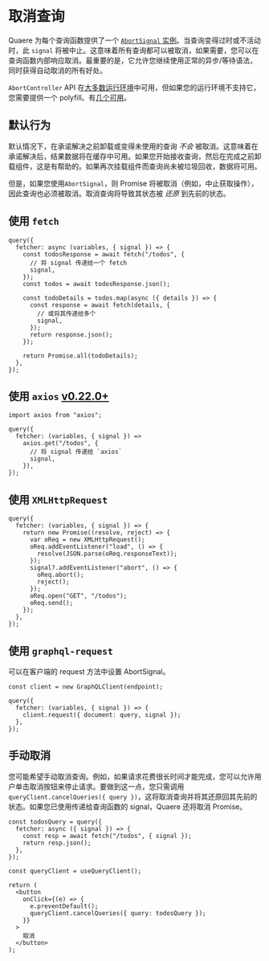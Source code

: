 # 取消查询

Quaere 为每个查询函数提供了一个 [`AbortSignal` 实例](https://developer.mozilla.org/docs/Web/API/AbortSignal)。当查询变得过时或不活动时，此 `signal` 将被中止。这意味着所有查询都可以被取消，如果需要，您可以在查询函数内部响应取消。最重要的是，它允许您继续使用正常的异步/等待语法，同时获得自动取消的所有好处。

`AbortController` API 在[大多数运行环境](https://developer.mozilla.org/docs/Web/API/AbortController#browser_compatibility)中可用，但如果您的运行环境不支持它，您需要提供一个 polyfill。有[几个可用](https://www.npmjs.com/search?q=abortcontroller%20polyfill)。

## 默认行为

默认情况下，在承诺解决之前卸载或变得未使用的查询 _不会_ 被取消。这意味着在承诺解决后，结果数据将在缓存中可用。如果您开始接收查询，然后在完成之前卸载组件，这是有帮助的。如果再次挂载组件而查询尚未被垃圾回收，数据将可用。

但是，如果您使用`AbortSignal`，则 Promise 将被取消（例如，中止获取操作），因此查询也必须被取消。取消查询将导致其状态被 _还原_ 到先前的状态。

## 使用 `fetch`

[//]: # "示例"

```tsx
query({
  fetcher: async (variables, { signal }) => {
    const todosResponse = await fetch("/todos", {
      // 将 signal 传递给一个 fetch
      signal,
    });
    const todos = await todosResponse.json();

    const todoDetails = todos.map(async ({ details }) => {
      const response = await fetch(details, {
        // 或将其传递给多个
        signal,
      });
      return response.json();
    });

    return Promise.all(todoDetails);
  },
});
```

## 使用 `axios` [v0.22.0+](https://github.com/axios/axios/releases/tag/v0.22.0)

```tsx
import axios from "axios";

query({
  fetcher: (variables, { signal }) =>
    axios.get("/todos", {
      // 将 signal 传递给 `axios`
      signal,
    }),
});
```

## 使用 `XMLHttpRequest`

```tsx
query({
  fetcher: (variables, { signal }) => {
    return new Promise((resolve, reject) => {
      var oReq = new XMLHttpRequest();
      oReq.addEventListener("load", () => {
        resolve(JSON.parse(oReq.responseText));
      });
      signal?.addEventListener("abort", () => {
        oReq.abort();
        reject();
      });
      oReq.open("GET", "/todos");
      oReq.send();
    });
  },
});
```

## 使用 `graphql-request`

可以在客户端的 request 方法中设置 AbortSignal。

```tsx
const client = new GraphQLClient(endpoint);

query({
  fetcher: (variables, { signal }) => {
    client.request({ document: query, signal });
  },
});
```

## 手动取消

您可能希望手动取消查询。例如，如果请求花费很长时间才能完成，您可以允许用户单击取消按钮来停止请求。要做到这一点，您只需调用 `queryClient.cancelQueries({ query })`，这将取消查询并将其还原回其先前的状态。如果您已使用传递给查询函数的 signal，Quaere 还将取消 Promise。

```tsx
const todosQuery = query({
  fetcher: async ({ signal }) => {
    const resp = await fetch("/todos", { signal });
    return resp.json();
  },
});

const queryClient = useQueryClient();

return (
  <button
    onClick={(e) => {
      e.preventDefault();
      queryClient.cancelQueries({ query: todosQuery });
    }}
  >
    取消
  </button>
);
```
